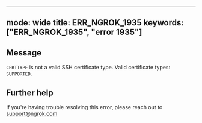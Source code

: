 
---
mode: wide
title: ERR_NGROK_1935
keywords: ["ERR_NGROK_1935", "error 1935"]
---

## Message
`CERTTYPE` is not a valid SSH certificate type. Valid certificate types: `SUPPORTED`.




## Further help
If you're having trouble resolving this error, please reach out to [support@ngrok.com](mailto:support@ngrok.com?subject=Help%20with%20ERR_NGROK_1935)

